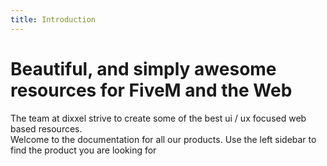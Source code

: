 ```yaml
---
title: Introduction
---
```


# Beautiful, and simply awesome resources for FiveM and the Web

The team at dixxel strive to create some of the best ui / ux focused web based resources.  
Welcome to the documentation for all our products. Use the left sidebar to find the product you are looking for
